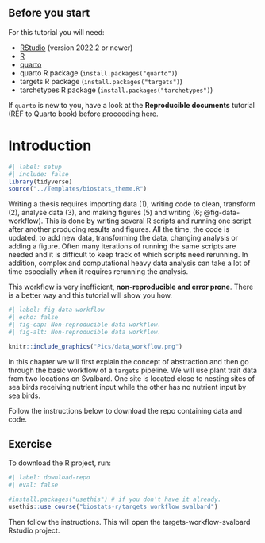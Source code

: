 
::: callout-note
## Before you start

For this tutorial you will need:

-   [RStudio](https://www.rstudio.com/products/rstudio/) (version 2022.2 or newer)
-   [R](https://cran.r-project.org/)
-   [quarto](https://quarto.org/docs/get-started/ "Download quarto")
-   quarto R package (`install.packages("quarto")`)
-   targets R package (`install.packages("targets")`)
-   tarchetypes R package (`install.packages("tarchetypes")`)

If `quarto` is new to you, have a look at the **Reproducible documents** tutorial (REF to Quarto book) before proceeding here.
:::

# Introduction


```r
#| label: setup
#| include: false
library(tidyverse)
source("../Templates/biostats_theme.R")
```

Writing a thesis requires importing data (1), writing code to clean, transform (2), analyse data (3), and making figures (5) and writing (6; @fig-data-workflow).
This is done by writing several R scripts and running one script after another producing results and figures.
All the time, the code is updated, to add new data, transforming the data, changing analysis or adding a figure.
Often many iterations of running the same scripts are needed and it is difficult to keep track of which scripts need rerunning.
In addition, complex and computational heavy data analysis can take a lot of time especially when it requires rerunning the analysis.

This workflow is very inefficient, **non-reproducible and error prone**.
There is a better way and this tutorial will show you how.

```r
#| label: fig-data-workflow
#| echo: false
#| fig-cap: Non-reproducible data workflow.
#| fig-alt: Non-reproducible data workflow.

knitr::include_graphics("Pics/data_workflow.png")

```

In this chapter we will first explain the concept of abstraction and then go through the basic workflow of a `targets` pipeline.
We will use plant trait data from two locations on Svalbard.
One site is located close to nesting sites of sea birds receiving nutrient input while the other has no nutrient input by sea birds.

Follow the instructions below to download the repo containing data and code.

::: callout-note
## Exercise

To download the R project, run:

```r
#| label: download-repo
#| eval: false

#install.packages("usethis") # if you don't have it already.
usethis::use_course("biostats-r/targets_workflow_svalbard")

```

Then follow the instructions.
This will open the targets-workflow-svalbard Rstudio project.

:::
